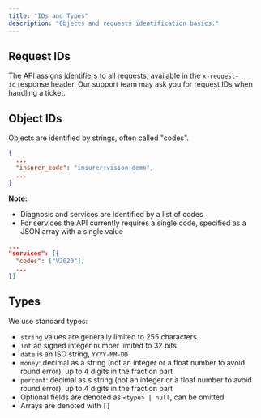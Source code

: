 ```yaml
---
title: "IDs and Types"
description: "Objects and requests identification basics."
---
```


## Request IDs

The API assigns identifiers to all requests, available in the `x-request-id` response header. Our support team may ask you for request IDs when handling a ticket.

## Object IDs

Objects are identified by strings, often called "codes".

```json
{
  ...
  "insurer_code": "insurer:vision:demo",
  ...
}
```

**Note:**

- Diagnosis and services are identified by a list of codes
- For services the API currently requires a single code, specified as a JSON array with a single value

```json
...
"services": [{
  "codes": ["V2020"],
  ...
}]
```

## Types

We use standard types:

- `string` values are generally limited to 255 characters
- `int` an signed integer number limited to 32 bits
- `date` is an ISO string, `YYYY-MM-DD`
- `money`: decimal as a string (not an integer or a float number to avoid round error), up to 4 digits in the fraction part
- `percent`: decimal as s string (not an integer or a float number to avoid round error), up to 4 digits in the fraction part
- Optional fields are denoted as `<type> | null`, can be omitted
- Arrays are denoted with `[]`
